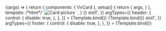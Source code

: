 
<Meta
	title="Components/Card/Slots"
	component={VvCard}
	args={defaultArgs}
	argTypes={argTypes}
/>

<Canvas>
	<Story
		name="Default"
		play={defaulTest}
		argTypes={{
			default: {
				control: {
					disable: true,
				},
			},
		}}
	>
		{(args) => {
			return {
				components: { VvCard },
				setup() {
					return {
						args,
					}
				},
				template: /*html*/`
					<vv-card v-bind="args" class="max-w-max" data-testId="card">
						<picture>
							<img class="aspect-photo h-300" src="https://unsplash.it/300" alt="Card picture"/>
						</picture>
					</vv-card>
					`,
			}
		}}
	</Story>
</Canvas>

<Canvas>
	<Story
		name="Header"
		play={defaulTest}
		args={{
			header: 'Header <em class="italic">slot!</em>',
		}}
		argTypes={{
			header: {
				control: {
					disable: true,
				},
			},
		}}
	>
		{Template.bind()}
	</Story>
</Canvas>

<Canvas>
	<Story
		name="Content"
		play={defaulTest}
		argTypes={{
			content: {
				control: {
					disable: true,
				},
			},
		}}
	>
		{Template.bind()}
	</Story>
</Canvas>

<Canvas>
	<Story
		name="Footer"
		play={defaulTest}
		args={{
			footer: 'Footer <em class="italic">slot!</em>',
		}}
		argTypes={{
			footer: {
				control: {
					disable: true,
				},
			},
		}}
	>
		{Template.bind()}
	</Story>
</Canvas>
